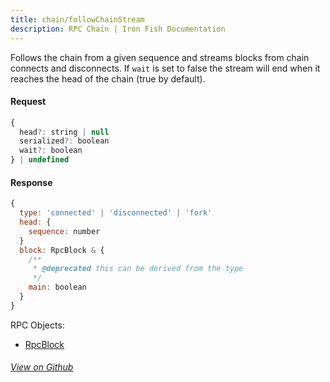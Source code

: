 ```yaml
---
title: chain/followChainStream
description: RPC Chain | Iron Fish Documentation
---
```


Follows the chain from a given sequence and streams blocks from chain connects
and disconnects. If `wait` is set to false the stream will end when it reaches
the head of the chain (true by default).

#### Request

```js
{
  head?: string | null
  serialized?: boolean
  wait?: boolean
} | undefined
```

#### Response

```js
{
  type: 'connected' | 'disconnected' | 'fork'
  head: {
    sequence: number
  }
  block: RpcBlock & {
    /**
     * @deprecated this can be derived from the type
     */
    main: boolean
  }
}
```

RPC Objects: 
- [RpcBlock](/developers/documentation/rpc/objects/rpcBlock)


###### [View on Github](https://github.com/iron-fish/ironfish/blob/master/ironfish/src/rpc/routes/chain/followChainStream.ts)
